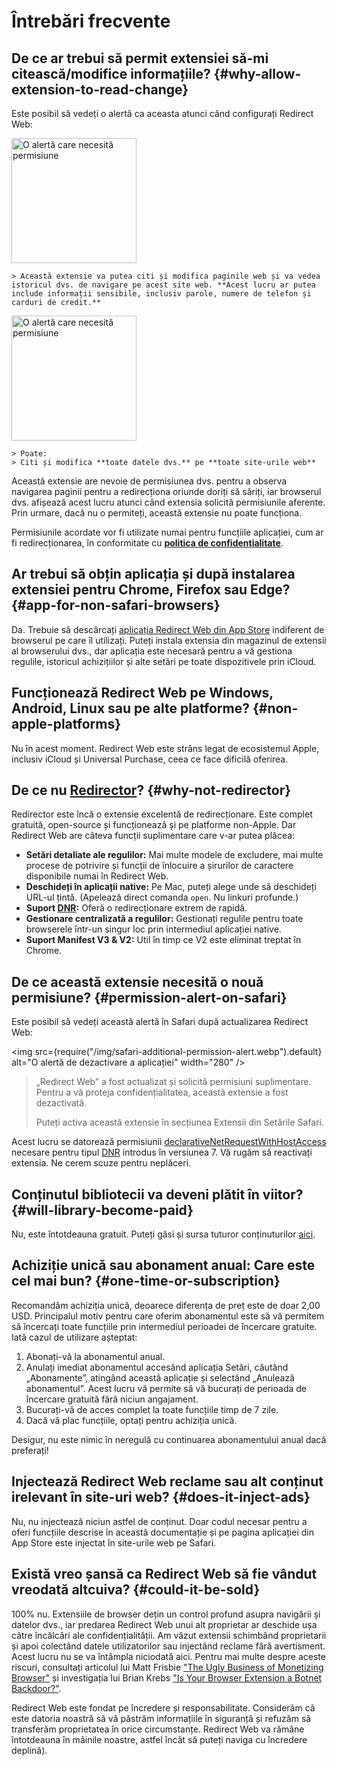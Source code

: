 
# Întrebări frecvente

## De ce ar trebui să permit extensiei să-mi citească/modifice informațiile? {#why-allow-extension-to-read-change}

Este posibil să vedeți o alertă ca aceasta atunci când configurați Redirect Web:

<IfBrowserStore stores='appStore'>
    <Image src={PermissionAlertSafari} alt="O alertă care necesită permisiune" width="200" margin="0 0 16px 0" hasShadow={true} />

    > Această extensie va putea citi și modifica paginile web și va vedea istoricul dvs. de navigare pe acest site web. **Acest lucru ar putea include informații sensibile, inclusiv parole, numere de telefon și carduri de credit.**
</IfBrowserStore>

<IfBrowserStore stores='appStore' includes={false}>
    <Image src={PermissionAlertChrome} alt="O alertă care necesită permisiune" height="200" hasRoundedCorners={true} hasShadow={true} margin="0 0 16px 0" />

    > Poate:
    > Citi și modifica **toate datele dvs.** pe **toate site-urile web**
</IfBrowserStore>

Această extensie are nevoie de permisiunea dvs. pentru a observa navigarea paginii pentru a redirecționa oriunde doriți să săriți, iar browserul dvs. afișează acest lucru atunci când extensia solicită permisiunile aferente. Prin urmare, dacă nu o permiteți, această extensie nu poate funcționa.

Permisiunile acordate vor fi utilizate numai pentru funcțiile aplicației, cum ar fi redirecționarea, în conformitate cu **[politica de confidențialitate](./privacy-policy)**.

## Ar trebui să obțin aplicația și după instalarea extensiei pentru Chrome, Firefox sau Edge? {#app-for-non-safari-browsers}

Da. Trebuie să descărcați [aplicația Redirect Web din App Store](https://apps.apple.com/app/id1571283503) indiferent de browserul pe care îl utilizați. Puteți instala extensia din magazinul de extensii al browserului dvs., dar aplicația este necesară pentru a vă gestiona regulile, istoricul achizițiilor și alte setări pe toate dispozitivele prin iCloud.

## Funcționează Redirect Web pe Windows, Android, Linux sau pe alte platforme? {#non-apple-platforms}

Nu în acest moment. Redirect Web este strâns legat de ecosistemul Apple, inclusiv iCloud și Universal Purchase, ceea ce face dificilă oferirea.

## De ce nu [Redirector](https://github.com/einaregilsson/Redirector)? {#why-not-redirector}

Redirector este încă o extensie excelentă de redirecționare. Este complet gratuită, open-source și funcționează și pe platforme non-Apple. Dar Redirect Web are câteva funcții suplimentare care v-ar putea plăcea:

* **Setări detaliate ale regulilor:** Mai multe modele de excludere, mai multe procese de potrivire și funcții de înlocuire a șirurilor de caractere disponibile numai în Redirect Web.
* **Deschideți în aplicații native:** Pe Mac, puteți alege unde să deschideți URL-ul țintă. (Apelează direct comanda `open`. Nu linkuri profunde.)
* **Suport [DNR](https://blog.mozilla.org/addons/2023/05/17/declarativenetrequest-available-in-firefox/):** Oferă o redirecționare extrem de rapidă.
* **Gestionare centralizată a regulilor:** Gestionați regulile pentru toate browserele într-un singur loc prin intermediul aplicației native.
* **Suport Manifest V3 & V2:** Util în timp ce V2 este eliminat treptat în Chrome.

## De ce această extensie necesită o nouă permisiune? {#permission-alert-on-safari}

Este posibil să vedeți această alertă în Safari după actualizarea Redirect Web:

<img src={require("/img/safari-additional-permission-alert.webp").default} alt="O alertă de dezactivare a aplicației" width="280" />

> „Redirect Web” a fost actualizat și solicită permisiuni suplimentare. Pentru a vă proteja confidențialitatea, această extensie a fost dezactivată.
>
> Puteți activa această extensie în secțiunea Extensii din Setările Safari.

Acest lucru se datorează permisiunii [declarativeNetRequestWithHostAccess](https://developer.apple.com/documentation/safariservices/safari_web_extensions/blocking_content_with_your_safari_web_extension) necesare pentru tipul [DNR](./rule-settings#type) introdus în versiunea 7. Vă rugăm să reactivați extensia. Ne cerem scuze pentru neplăceri.

## Conținutul bibliotecii va deveni plătit în viitor? {#will-library-become-paid}

Nu, este întotdeauna gratuit. Puteți găsi și sursa tuturor conținuturilor [aici](https://github.com/mshibanami/redirect-web/tree/main/library).

## Achiziție unică sau abonament anual: Care este cel mai bun? {#one-time-or-subscription}

Recomandăm achiziția unică, deoarece diferența de preț este de doar 2,00 USD.
Principalul motiv pentru care oferim abonamentul este să vă permitem să încercați toate funcțiile prin intermediul perioadei de încercare gratuite. Iată cazul de utilizare așteptat:

1. Abonați-vă la abonamentul anual.
2. Anulați imediat abonamentul accesând aplicația Setări, căutând „Abonamente”, atingând această aplicație și selectând „Anulează abonamentul”. Acest lucru vă permite să vă bucurați de perioada de încercare gratuită fără niciun angajament.
3. Bucurați-vă de acces complet la toate funcțiile timp de 7 zile.
4. Dacă vă plac funcțiile, optați pentru achiziția unică.

Desigur, nu este nimic în neregulă cu continuarea abonamentului anual dacă preferați!

## Injectează Redirect Web reclame sau alt conținut irelevant în site-uri web? {#does-it-inject-ads}

Nu, nu injectează niciun astfel de conținut. Doar codul necesar pentru a oferi funcțiile descrise în această documentație și pe pagina aplicației din App Store este injectat în site-urile web pe Safari.

## Există vreo șansă ca Redirect Web să fie vândut vreodată altcuiva? {#could-it-be-sold}

100% nu. Extensiile de browser dețin un control profund asupra navigării și datelor dvs., iar predarea Redirect Web unui alt proprietar ar deschide ușa către încălcări ale confidențialității. Am văzut extensii schimbând proprietarii și apoi colectând datele utilizatorilor sau injectând reclame fără avertisment. Acest lucru nu se va întâmpla niciodată aici. Pentru mai multe despre aceste riscuri, consultați articolul lui Matt Frisbie ["The Ugly Business of Monetizing Browser"](https://mattfrisbie.substack.com/p/the-ugly-business-of-monetizing-browser) și investigația lui Brian Krebs ["Is Your Browser Extension a Botnet Backdoor?"](https://krebsonsecurity.com/2021/03/is-your-browser-extension-a-botnet-backdoor/).

Redirect Web este fondat pe încredere și responsabilitate. Considerăm că este datoria noastră să vă păstrăm informațiile în siguranță și refuzăm să transferăm proprietatea în orice circumstanțe. Redirect Web va rămâne întotdeauna în mâinile noastre, astfel încât să puteți naviga cu încredere deplină).
